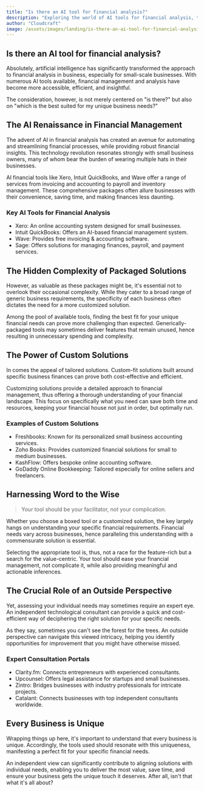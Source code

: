 ```yaml
---
title: "Is there an AI tool for financial analysis?"
description: "Exploring the world of AI tools for financial analysis, their benefits, and custom solutions for small-scale businesses."
author: "Cloudcraft"
image: /assets/images/landing/is-there-an-ai-tool-for-financial-analysis.jpg
---
```


## Is there an AI tool for financial analysis?

Absolutely, artificial intelligence has significantly transformed the approach to financial analysis in business, especially for small-scale businesses. With numerous AI tools available, financial management and analysis have become more accessible, efficient, and insightful.

The consideration, however, is not merely centered on "is there?" but also on "which is the best suited for my unique business needs?" 

<ServicesBlurb />

## The AI Renaissance in Financial Management

The advent of AI in financial analysis has created an avenue for automating and streamlining financial processes, while providing robust financial insights. This technology revolution resonates strongly with small business owners, many of whom bear the burden of wearing multiple hats in their businesses. 
 
AI financial tools like Xero, Intuit QuickBooks, and Wave offer a range of services from invoicing and accounting to payroll and inventory management. These comprehensive packages often allure businesses with their convenience, saving time, and making finances less daunting.

### Key AI Tools for Financial Analysis

 * Xero: An online accounting system designed for small businesses.
 * Intuit QuickBooks: Offers an AI-based financial management system.
 * Wave: Provides free invoicing & accounting software.
 * Sage: Offers solutions for managing finances, payroll, and payment services.

## The Hidden Complexity of Packaged Solutions

However, as valuable as these packages might be, it's essential not to overlook their occasional complexity. While they cater to a broad range of generic business requirements, the specificity of each business often dictates the need for a more customized solution. 

Among the pool of available tools, finding the best fit for your unique financial needs can prove more challenging than expected. Generically-packaged tools may sometimes deliver features that remain unused, hence resulting in unnecessary spending and complexity. 

## The Power of Custom Solutions

In comes the appeal of tailored solutions. Custom-fit solutions built around specific business finances can prove both cost-effective and efficient. 

Customizing solutions provide a detailed approach to financial management, thus offering a thorough understanding of your financial landscape. This focus on specifically what you need can save both time and resources, keeping your financial house not just in order, but optimally run.

### Examples of Custom Solutions

 * Freshbooks: Known for its personalized small business accounting services.
 * Zoho Books: Provides customized financial solutions for small to medium businesses.
 * KashFlow: Offers bespoke online accounting software.
 * GoDaddy Online Bookkeeping: Tailored especially for online sellers and freelancers.

<GetStartedBlurb />

## Harnessing Word to the Wise

<blockquote>Your tool should be your facilitator, not your complication.</blockquote>

Whether you choose a boxed tool or a customized solution, the key largely hangs on understanding your specific financial requirements. Financial needs vary across businesses, hence paralleling this understanding with a commensurate solution is essential.

Selecting the appropriate tool is, thus, not a race for the feature-rich but a search for the value-centric. Your tool should ease your financial management, not complicate it, while also providing meaningful and actionable inferences. 

## The Crucial Role of an Outside Perspective

Yet, assessing your individual needs may sometimes require an expert eye. An independent technological consultant can provide a quick and cost-efficient way of deciphering the right solution for your specific needs. 

As they say, sometimes you can't see the forest for the trees. An outside perspective can navigate this viewed intricacy, helping you identify opportunities for improvement that you might have otherwise missed.

### Expert Consultation Portals

 * Clarity.fm: Connects entrepreneurs with experienced consultants.
 * Upcounsel: Offers legal assistance for startups and small businesses.
 * Zintro: Bridges businesses with industry professionals for intricate projects.
 * Catalant: Connects businesses with top independent consultants worldwide.

## Every Business is Unique

Wrapping things up here, it's important to understand that every business is unique. Accordingly, the tools used should resonate with this uniqueness, manifesting a perfect fit for your specific financial needs. 

An independent view can significantly contribute to aligning solutions with individual needs, enabling you to deliver the most value, save time, and ensure your business gets the unique touch it deserves. After all, isn't that what it's all about?
